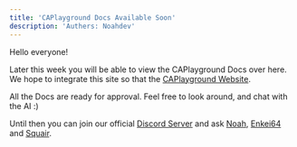 ```yaml
---
title: 'CAPlayground Docs Available Soon'
description: 'Authers: Noahdev'
---
```


Hello everyone!

Later this week you will be able to view the CAPlayground Docs over here. We hope to integrate this site so that the [CAPlayground Website](https://caplayground.pages.dev).

All the Docs are ready for approval. Feel free to look around, and chat with the AI :)

Until then you can join our official [Discord Server](https://discord.gg/CZ6Ppyn9Ru) and ask [Noah](discord.com/users/1362780337314205856), [Enkei64](discord.com/users/1262238431858262057) and [Squair](discord.com/users/1039340580012036106).